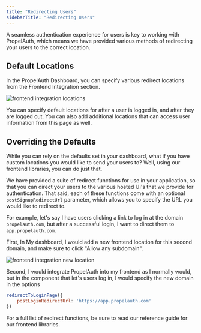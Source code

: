 ```yaml
---
title: "Redirecting Users"
sidebarTitle: "Redirecting Users"
---
```


A seamless authentication experience for users is key to working with PropelAuth, which means we have provided various methods of redirecting 
your users to the correct location.

## Default Locations

In the PropelAuth Dashboard, you can specify various redirect locations from the Frontend Integration section.

![frontend integration locations](/images/redirect-dashboard.png)

You can specify default locations for after a user is logged in, and after they are logged out. You can also add additional locations that can access user information 
from this page as well.

## Overriding the Defaults

While you can rely on the defaults set in your dashboard, what if you have custom locations you would like to send your users to? Well, using our frontend libraries, 
you can do just that.

We have provided a suite of redirect functions for use in your application, so that you can direct your users to the various hosted UI's that we provide for authentication. 
That said, each of these functions come with an optional `postSignupRedirectUrl` parameter, which allows you to specify the URL you would like to redirect to.

For example, let's say I have users clicking a link to log in at the domain `propelauth.com`, but after a successful login, I want to direct them to `app.propelauth.com`. 

First, In My dashboard, I would add a new frontend location for this second domain, and make sure to click "Allow any subdomain". 

![frontend integration new location](/images/redirect-new-domain.png)

Second, I would integrate PropelAuth into my frontend as I normally would, but in the component that let's users log in, I would specify the 
new domain in the options

```js
redirectToLoginPage({
	postLoginRedirectUrl: 'https://app.propelauth.com'
})
```

For a full list of redirect functions, be sure to read our reference guide for our frontend libraries.